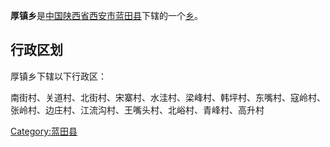 {{中国乡级行政区
|行政区全称 = 厚镇乡
|景观照片文件名 = 
|景观照片描述 = 
|汉语拼音 =
|其他语言 = 
|其他语言名称 = 
|位置图文件名 = 
|位置图描述 = 
|自定义图片=
|上级行政区 = [[陕西省|陕西省]][[西安市|西安市]][[蓝田县|蓝田县]]
|行政区类别 = [[乡级行政区|乡]]
|行政区划代码 = 
|行政区划 = 
|村委会 = 
|居委会 = 
|建置时间 = 
|领导职位 = 
|领导名称 = 
|政府驻地 = 
|毗邻 = 
|地理坐标 = 
|总面积 = 
|总人口 = 
|户籍人口 = 
|户籍人口年份 = 
|常住人口 = 
|常住人口年份 = 
|人口密度 = 
|GDP = 
|邮政编码 = 
|电话区号 = 
|官方网站 = 
|网站名称 = 
}}
'''厚镇乡'''是[[中华人民共和国|中国]][[陕西省|陕西省]][[西安市|西安市]][[蓝田县|蓝田县]]下辖的一个[[乡级行政区|乡]]。

== 行政区划 ==
厚镇乡下辖以下行政区：

南街村、关道村、北街村、宋寨村、水洼村、梁峰村、韩坪村、东嘴村、寇岭村、张岭村、边庄村、江流沟村、王嘴头村、北峪村、青峰村、高升村

{{陕西小作品}}
{{蓝田县行政区划}}

[[Category:蓝田县|Category:蓝田县]]